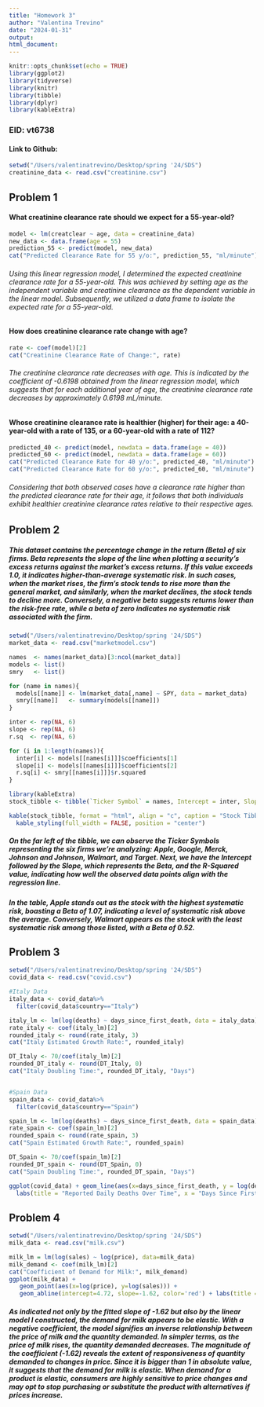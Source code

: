 ```yaml
---
title: "Homework 3"
author: "Valentina Trevino"
date: "2024-01-31"
output:
html_document:
---
```


```r
knitr::opts_chunk$set(echo = TRUE)
library(ggplot2)
library(tidyverse)
library(knitr)
library(tibble)
library(dplyr)
library(kableExtra)
```
### EID: vt6738 ###
#### Link to Github:  ####

```r
setwd("/Users/valentinatrevino/Desktop/spring '24/SDS")
creatinine_data <- read.csv("creatinine.csv")
```

## Problem 1 ##
#### What creatinine clearance rate should we expect for a 55-year-old? ####

```r
model <- lm(creatclear ~ age, data = creatinine_data)
new_data <- data.frame(age = 55)
prediction_55 <- predict(model, new_data)
cat("Predicted Clearance Rate for 55 y/o:", prediction_55, "ml/minute")
```

###### Using this linear regression model, I determined the expected creatinine clearance rate for a 55-year-old. This was achieved by setting age as the independent variable and creatinine clearance as the dependent variable in the linear model. Subsequently, we utilized a data frame to isolate the expected rate for a 55-year-old. ######

#### How does creatinine clearance rate change with age? ####
```r
rate <- coef(model)[2]
cat("Creatinine Clearance Rate of Change:", rate)
```
###### The creatinine clearance rate decreases with age. This is indicated by the coefficient of -0.6198 obtained from the linear regression model, which suggests that for each additional year of age, the creatinine clearance rate decreases by approximately 0.6198 mL/minute. ######

#### Whose creatinine clearance rate is healthier (higher) for their age: a 40-year-old with a rate of 135, or a 60-year-old with a rate of 112? ####

```r
predicted_40 <- predict(model, newdata = data.frame(age = 40))
predicted_60 <- predict(model, newdata = data.frame(age = 60))
cat("Predicted Clearance Rate for 40 y/o:", predicted_40, "ml/minute")
cat("Predicted Clearance Rate for 60 y/o:", predicted_60, "ml/minute")

```
###### Considering that both observed cases have a clearance rate higher than the predicted clearance rate for their age, it follows that both individuals exhibit healthier creatinine clearance rates relative to their respective ages. ######

## Problem 2 ##

##### This dataset contains the percentage change in the return (Beta) of six firms. Beta represents the slope of the line when plotting a security's excess returns against the market's excess returns. If this value exceeds 1.0, it indicates higher-than-average systematic risk. In such cases, when the market rises, the firm's stock tends to rise more than the general market, and similarly, when the market declines, the stock tends to decline more. Conversely, a negative beta suggests returns lower than the risk-free rate, while a beta of zero indicates no systematic risk associated with the firm. #####

```r
setwd("/Users/valentinatrevino/Desktop/spring '24/SDS")
market_data <- read.csv("marketmodel.csv")

names  <- names(market_data)[3:ncol(market_data)]
models <- list()
smry   <- list()

for (name in names){
  models[[name]] <- lm(market_data[,name] ~ SPY, data = market_data)
  smry[[name]]   <- summary(models[[name]])
}

inter <- rep(NA, 6)
slope <- rep(NA, 6)
r.sq  <- rep(NA, 6)

for (i in 1:length(names)){
  inter[i] <- models[[names[i]]]$coefficients[1] 
  slope[i] <- models[[names[i]]]$coefficients[2]
  r.sq[i] <- smry[[names[i]]]$r.squared
}

library(kableExtra)
stock_tibble <- tibble(`Ticker Symbol` = names, Intercept = inter, Slope = slope, `R-Squared` = r.sq)

kable(stock_tibble, format = "html", align = "c", caption = "Stock Tibble") %>%
  kable_styling(full_width = FALSE, position = "center")
```

##### On the far left of the tibble, we can observe the Ticker Symbols representing the six firms we're analyzing: Apple, Google, Merck, Johnson and Johnson, Walmart, and Target. Next, we have the Intercept followed by the Slope, which represents the Beta, and the R-Squared value, indicating how well the observed data points align with the regression line.#####

##### In the table, Apple stands out as the stock with the highest systematic risk, boasting a Beta of 1.07, indicating a level of systematic risk above the average. Conversely, Walmart appears as the stock with the least systematic risk among those listed, with a Beta of 0.52. #####

## Problem 3 ##
```r
setwd("/Users/valentinatrevino/Desktop/spring '24/SDS")
covid_data <- read.csv("covid.csv")

#Italy Data
italy_data <- covid_data%>%
  filter(covid_data$country=="Italy")

italy_lm <- lm(log(deaths) ~ days_since_first_death, data = italy_data)
rate_italy <- coef(italy_lm)[2]
rounded_italy <- round(rate_italy, 3)
cat("Italy Estimated Growth Rate:", rounded_italy)

DT_Italy <- 70/coef(italy_lm)[2]
rounded_DT_italy <- round(DT_Italy, 0)
cat("Italy Doubling Time:", rounded_DT_italy, "Days")


#Spain Data
spain_data <- covid_data%>%
  filter(covid_data$country=="Spain")

spain_lm <- lm(log(deaths) ~ days_since_first_death, data = spain_data)
rate_spain <- coef(spain_lm)[2]
rounded_spain <- round(rate_spain, 3)
cat("Spain Estimated Growth Rate:", rounded_spain)

DT_Spain <- 70/coef(spain_lm)[2]
rounded_DT_spain <- round(DT_Spain, 0)
cat("Spain Doubling Time:", rounded_DT_spain, "Days")

ggplot(covid_data) + geom_line(aes(x=days_since_first_death, y = log(deaths), color = country)) +
  labs(title = "Reported Daily Deaths Over Time", x = "Days Since First Death", y = "Deaths") + scale_x_continuous(breaks = seq(0, 40, by = 2))

```

## Problem 4 ##

```r
setwd("/Users/valentinatrevino/Desktop/spring '24/SDS")
milk_data <- read.csv("milk.csv")

milk_lm = lm(log(sales) ~ log(price), data=milk_data)
milk_demand <- coef(milk_lm)[2]
cat("Coefficient of Demand for Milk:", milk_demand)
ggplot(milk_data) + 
   geom_point(aes(x=log(price), y=log(sales))) + 
   geom_abline(intercept=4.72, slope=-1.62, color='red') + labs(title = "Elasticity of Milk Demand", x= "Price", y= "Sales")
```

##### As indicated not only by the fitted slope of -1.62 but also by the linear model I constructed, the demand for milk appears to be elastic. With a negative coefficient, the model signifies an inverse relationship between the price of milk and the quantity demanded. In simpler terms, as the price of milk rises, the quantity demanded decreases. The magnitude of the coefficient (-1.62) reveals the extent of responsiveness of quantity demanded to changes in price. Since it is bigger than 1 in absolute value, it suggests that the demand for milk is elastic. When demand for a product is elastic, consumers are highly sensitive to price changes and may opt to stop purchasing or substitute the product with alternatives if prices increase. #####




